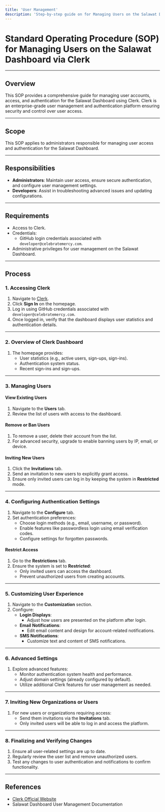 ```yaml
---
title: 'User Management'
description: 'Step-by-step guide on for Managing Users on the Salawat Dashboard via Clerk'
---
```


# Standard Operating Procedure (SOP) for Managing Users on the Salawat Dashboard via Clerk

---

## Overview
This SOP provides a comprehensive guide for managing user accounts, access, and authentication for the Salawat Dashboard using Clerk. Clerk is an enterprise-grade user management and authentication platform ensuring security and control over user access.

---

## Scope
This SOP applies to administrators responsible for managing user access and authentication for the Salawat Dashboard.

---

## Responsibilities
- **Administrators**: Maintain user access, ensure secure authentication, and configure user management settings.
- **Developers**: Assist in troubleshooting advanced issues and updating configurations.

---

## Requirements
- Access to Clerk.
- Credentials:
  - GitHub login credentials associated with `developer@celebratemercy.com`.
- Administrative privileges for user management on the Salawat Dashboard.

---

## Process

### 1. Accessing Clerk
1. Navigate to [Clerk](https://clerk.dev).
2. Click **Sign In** on the homepage.
3. Log in using GitHub credentials associated with `developer@celebratemercy.com`.
4. Once logged in, verify that the dashboard displays user statistics and authentication details.

---

### 2. Overview of Clerk Dashboard
1. The homepage provides:
   - User statistics (e.g., active users, sign-ups, sign-ins).
   - Authentication system status.
   - Recent sign-ins and sign-ups.

---

### 3. Managing Users
#### **View Existing Users**
1. Navigate to the **Users** tab.
2. Review the list of users with access to the dashboard.

#### **Remove or Ban Users**
1. To remove a user, delete their account from the list.
2. For advanced security, upgrade to enable banning users by IP, email, or device.

#### **Inviting New Users**
1. Click the **Invitations** tab.
2. Send an invitation to new users to explicitly grant access.
3. Ensure only invited users can log in by keeping the system in **Restricted** mode.

---

### 4. Configuring Authentication Settings
1. Navigate to the **Configure** tab.
2. Set authentication preferences:
   - Choose login methods (e.g., email, username, or password).
   - Enable features like passwordless login using email verification codes.
   - Configure settings for forgotten passwords.

#### **Restrict Access**
1. Go to the **Restrictions** tab.
2. Ensure the system is set to **Restricted**:
   - Only invited users can access the dashboard.
   - Prevent unauthorized users from creating accounts.

---

### 5. Customizing User Experience
1. Navigate to the **Customization** section.
2. Configure:
   - **Login Displays**:
     - Adjust how users are presented on the platform after login.
   - **Email Notifications**:
     - Edit email content and design for account-related notifications.
   - **SMS Notifications**:
     - Customize text and content of SMS notifications.

---

### 6. Advanced Settings
1. Explore advanced features:
   - Monitor authentication system health and performance.
   - Adjust domain settings (already configured by default).
   - Utilize additional Clerk features for user management as needed.

---

### 7. Inviting New Organizations or Users
1. For new users or organizations requiring access:
   - Send them invitations via the **Invitations** tab.
   - Only invited users will be able to log in and access the platform.

---

### 8. Finalizing and Verifying Changes
1. Ensure all user-related settings are up to date.
2. Regularly review the user list and remove unauthorized users.
3. Test any changes to user authentication and notifications to confirm functionality.

---

## References
- [Clerk Official Website](https://clerk.dev)
- Salawat Dashboard User Management Documentation


